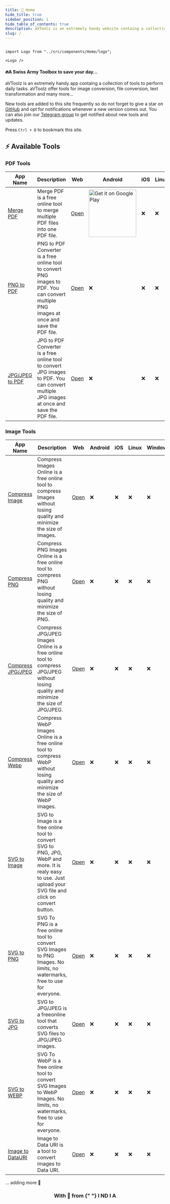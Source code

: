 ```yaml
---
title: 🏡 Home
hide_title: true
sidebar_position: 1
hide_table_of_contents: true
description: aVToolz is an extremely handy website containg a collection of tools to perform daily tasks. aVToolz offer tools for image conversion, file conversion, text transformation and many more...
slug: /
---
```


<head>
  <title>aVToolz</title>
</head>

```mdx-code-block

import Logo from "../src/components/Home/logo";

<Logo />

```

<h4 style={{ textAlign: "center", marginTop: "-1vh" }}>
  🔥A Swiss Army Toolbox to save your day...
</h4>

aVToolz is an extremely handy app containg a collection of tools to perform daily tasks. aVToolz offer tools for image conversion, file conversion, text transformation and many more...

New tools are added to this site frequently so do not forget to give a star on [GitHub](https://github.com/a0v0/avtoolz) and opt for notifications whenever a new version comes out. You can also join our [Telegram group](https://t.me/avtoolz) to get notified about new tools and updates.

Press `Ctrl + D` to bookmark this site.

## ⚡️ Available Tools

### PDF Tools

| App Name                                | Description                                                                                                                                 | Web                          | Android                                                                                                                                                                                                                                                                                                   | iOS | Linux | Windows |
| --------------------------------------- | ------------------------------------------------------------------------------------------------------------------------------------------- | ---------------------------- | --------------------------------------------------------------------------------------------------------------------------------------------------------------------------------------------------------------------------------------------------------------------------------------------------------- | --- | ----- | ------- |
| [Merge PDF](pdf-tools/merge-pdf)        | Merge PDF is a free online tool to merge multiple PDF files into one PDF file.                                                              | [Open](pdf-tools/merge-pdf)  | <a href="https://play.google.com/store/apps/details?id=com.avtoolz.mergepdf&pcampaignid=pcampaignidMKT-Other-global-all-co-prtnr-py-PartBadge-Mar2515-1"><img alt="Get it on Google Play" width="150" src="https://play.google.com/intl/en_us/badges/static/images/badges/en_badge_web_generic.png"/></a> | ❌  | ❌    | ❌      |
| [PNG to PDF](pdf-tools/png-to-pdf)      | PNG to PDF Converter is a free online tool to convert PNG images to PDF. You can convert multiple PNG images at once and save the PDF file. | [Open](pdf-tools/png-to-pdf) | ❌                                                                                                                                                                                                                                                                                                        | ❌  | ❌    | ❌      |
| [JPG/JPEG to PDF](pdf-tools/jpg-to-pdf) | JPG to PDF Converter is a free online tool to convert JPG images to PDF. You can convert multiple JPG images at once and save the PDF file. | [Open](pdf-tools/jpg-to-pdf) | ❌                                                                                                                                                                                                                                                                                                        | ❌  | ❌    | ❌      |

### Image Tools

| App Name                                        | Description                                                                                                                                                   | Web                                 | Android | iOS | Linux | Windows |
| ----------------------------------------------- | ------------------------------------------------------------------------------------------------------------------------------------------------------------- | ----------------------------------- | ------- | --- | ----- | ------- |
| [Compress Image](image-tools/compress-image)    | Compress Images Online is a free online tool to compress Images without losing quality and minimize the size of Images.                                       | [Open](image-tools/compress-image)  | ❌      | ❌  | ❌    | ❌      |
| [Compress PNG](image-tools/compress-png)        | Compress PNG Images Online is a free online tool to compress PNG without losing quality and minimize the size of PNG.                                         | [Open](image-tools/compress-png)    | ❌      | ❌  | ❌    | ❌      |
| [Compress JPG/JPEG](image-tools/compress-jpg)   | Compress JPG/JPEG Images Online is a free online tool to compress JPG/JPEG without losing quality and minimize the size of JPG/JPEG.                          | [Open](image-tools/compress-jpg)    | ❌      | ❌  | ❌    | ❌      |
| [Compress Webp](image-tools/compress-webp)      | Compress WebP Images Online is a free online tool to compress WebP without losing quality and minimize the size of WebP images.                               | [Open](image-tools/compress-webp)   | ❌      | ❌  | ❌    | ❌      |
| [SVG to Image](image-tools/svg-to-img)          | SVG to Image is a free online tool to convert SVG to PNG, JPG, WebP and more. It is realy easy to use. Just upload your SVG file and click on convert button. | [Open](image-tools/svg-to-img)      | ❌      | ❌  | ❌    | ❌      |
| [SVG to PNG](image-tools/svg-to-png)            | SVG To PNG is a free online tool to convert SVG Images to PNG Images. No limits, no watermarks, free to use for everyone.                                     | [Open](image-tools/svg-to-png)      | ❌      | ❌  | ❌    | ❌      |
| [SVG to JPG](image-tools/svg-to-jpg)            | SVG to JPG/JPEG is a freeonline tool that converts SVG files to JPG/JPEG images.                                                                              | [Open](image-tools/svg-to-jpg)      | ❌      | ❌  | ❌    | ❌      |
| [SVG to WEBP](image-tools/svg-to-webp)          | SVG To WebP is a free online tool to convert SVG Images to WebP Images. No limits, no watermarks, free to use for everyone.                                   | [Open](image-tools/svg-to-webp)     | ❌      | ❌  | ❌    | ❌      |
| [Image to DataURI](image-tools/img-to-data-uri) | Image to Data URI is a tool to convert images to Data URI.                                                                                                    | [Open](image-tools/img-to-data-uri) | ❌      | ❌  | ❌    | ❌      |

... adding more 🫡

<center>
  <h3>
    With
    <span className="welcome-beat"> 💖 </span>from<span
      style={{ color: "#f5a524" }}
    >
      {" "}
      I
    </span>
    <span style={{ color: "#f5a524" }}>N</span>D
    <span style={{ color: "#00ff9d" }}>I</span>
    <span style={{ color: "#00ff9d" }}>A</span>
  </h3>
</center>
